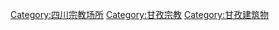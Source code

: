 [[Category:四川宗教场所|Category:四川宗教场所]]
[[Category:甘孜宗教|Category:甘孜宗教]]
[[Category:甘孜建筑物|Category:甘孜建筑物]]
